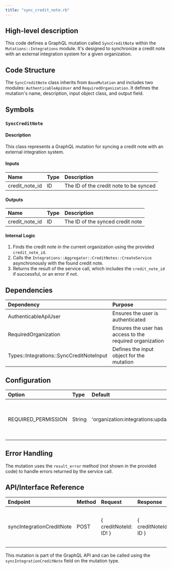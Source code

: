 ```yaml
---
title: "sync_credit_note.rb"
---
```


## High-level description
This code defines a GraphQL mutation called `SyncCreditNote` within the `Mutations::Integrations` module. It's designed to synchronize a credit note with an external integration system for a given organization.

## Code Structure
The `SyncCreditNote` class inherits from `BaseMutation` and includes two modules: `AuthenticableApiUser` and `RequiredOrganization`. It defines the mutation's name, description, input object class, and output field.

## Symbols

### `SyncCreditNote`
#### Description
This class represents a GraphQL mutation for syncing a credit note with an external integration system.

#### Inputs
| Name | Type | Description |
|:-----|:-----|:------------|
| credit_note_id | ID | The ID of the credit note to be synced |

#### Outputs
| Name | Type | Description |
|:-----|:-----|:------------|
| credit_note_id | ID | The ID of the synced credit note |

#### Internal Logic
1. Finds the credit note in the current organization using the provided `credit_note_id`.
2. Calls the `Integrations::Aggregator::CreditNotes::CreateService` asynchronously with the found credit note.
3. Returns the result of the service call, which includes the `credit_note_id` if successful, or an error if not.

## Dependencies
| Dependency | Purpose |
|:-----------|:--------|
| AuthenticableApiUser | Ensures the user is authenticated |
| RequiredOrganization | Ensures the user has access to the required organization |
| Types::Integrations::SyncCreditNoteInput | Defines the input object for the mutation |

## Configuration
| Option | Type | Default | Description |
|:-------|:-----|:--------|:------------|
| REQUIRED_PERMISSION | String | 'organization:integrations:update' | The permission required to perform this mutation |

## Error Handling
The mutation uses the `result_error` method (not shown in the provided code) to handle errors returned by the service call.

## API/Interface Reference
| Endpoint | Method | Request | Response | Description |
|:---------|:-------|:--------|:---------|:------------|
| syncIntegrationCreditNote | POST | { creditNoteId: ID! } | { creditNoteId: ID } | Syncs a credit note with an external integration system |

This mutation is part of the GraphQL API and can be called using the `syncIntegrationCreditNote` field on the mutation type.
